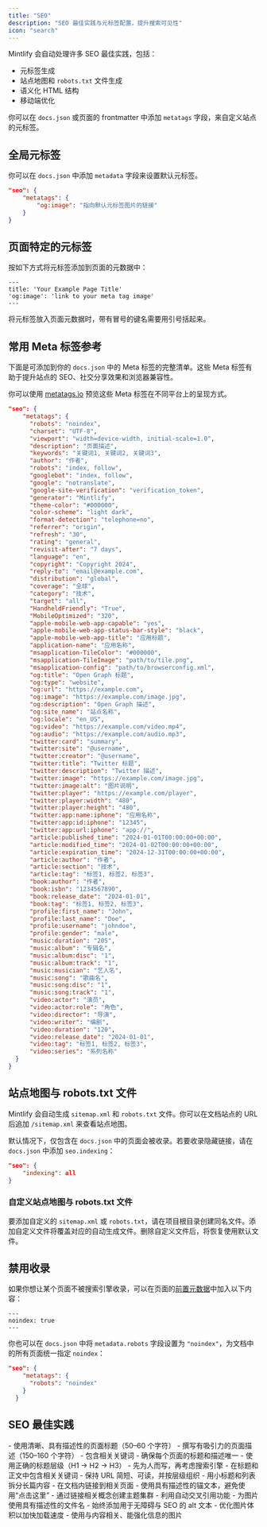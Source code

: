 ```yaml
---
title: "SEO"
description: "SEO 最佳实践与元标签配置，提升搜索可见性"
icon: "search"
---
```


Mintlify 会自动处理许多 SEO 最佳实践，包括：

- 元标签生成
- 站点地图和 `robots.txt` 文件生成
- 语义化 HTML 结构
- 移动端优化

你可以在 `docs.json` 或页面的 frontmatter 中添加 `metatags` 字段，来自定义站点的元标签。

## 全局元标签

你可以在 `docs.json` 中添加 `metadata` 字段来设置默认元标签。

```json
"seo": {
    "metatags": {
        "og:image": "指向默认元标签图片的链接"
    }
}
```

## 页面特定的元标签

按如下方式将元标签添加到页面的元数据中：

```mdx
---
title: 'Your Example Page Title'
'og:image': 'link to your meta tag image'
---
```

<Warning>
  将元标签放入页面元数据时，带有冒号的键名需要用引号括起来。
</Warning>

## 常用 Meta 标签参考

下面是可添加到你的 `docs.json` 中的 Meta 标签的完整清单。这些 Meta 标签有助于提升站点的 SEO、社交分享效果和浏览器兼容性。

你可以使用 [metatags.io](https://metatags.io/) 预览这些 Meta 标签在不同平台上的呈现方式。

```json expandable
"seo": {
    "metatags": {
      "robots": "noindex",
      "charset": "UTF-8",
      "viewport": "width=device-width, initial-scale=1.0",
      "description": "页面描述",
      "keywords": "关键词1, 关键词2, 关键词3",
      "author": "作者",
      "robots": "index, follow",
      "googlebot": "index, follow",
      "google": "notranslate",
      "google-site-verification": "verification_token",
      "generator": "Mintlify",
      "theme-color": "#000000",
      "color-scheme": "light dark",
      "format-detection": "telephone=no",
      "referrer": "origin",
      "refresh": "30",
      "rating": "general",
      "revisit-after": "7 days",
      "language": "en",
      "copyright": "Copyright 2024",
      "reply-to": "email@example.com",
      "distribution": "global",
      "coverage": "全球",
      "category": "技术",
      "target": "all",
      "HandheldFriendly": "True",
      "MobileOptimized": "320",
      "apple-mobile-web-app-capable": "yes",
      "apple-mobile-web-app-status-bar-style": "black",
      "apple-mobile-web-app-title": "应用标题",
      "application-name": "应用名称",
      "msapplication-TileColor": "#000000",
      "msapplication-TileImage": "path/to/tile.png",
      "msapplication-config": "path/to/browserconfig.xml",
      "og:title": "Open Graph 标题",
      "og:type": "website",
      "og:url": "https://example.com",
      "og:image": "https://example.com/image.jpg",
      "og:description": "Open Graph 描述",
      "og:site_name": "站点名称",
      "og:locale": "en_US",
      "og:video": "https://example.com/video.mp4",
      "og:audio": "https://example.com/audio.mp3",
      "twitter:card": "summary",
      "twitter:site": "@username",
      "twitter:creator": "@username",
      "twitter:title": "Twitter 标题",
      "twitter:description": "Twitter 描述",
      "twitter:image": "https://example.com/image.jpg",
      "twitter:image:alt": "图片说明",
      "twitter:player": "https://example.com/player",
      "twitter:player:width": "480",
      "twitter:player:height": "480",
      "twitter:app:name:iphone": "应用名称",
      "twitter:app:id:iphone": "12345",
      "twitter:app:url:iphone": "app://",
      "article:published_time": "2024-01-01T00:00:00+00:00",
      "article:modified_time": "2024-01-02T00:00:00+00:00",
      "article:expiration_time": "2024-12-31T00:00:00+00:00",
      "article:author": "作者",
      "article:section": "技术",
      "article:tag": "标签1, 标签2, 标签3",
      "book:author": "作者",
      "book:isbn": "1234567890",
      "book:release_date": "2024-01-01",
      "book:tag": "标签1, 标签2, 标签3",
      "profile:first_name": "John",
      "profile:last_name": "Doe",
      "profile:username": "johndoe",
      "profile:gender": "male",
      "music:duration": "205",
      "music:album": "专辑名",
      "music:album:disc": "1",
      "music:album:track": "1",
      "music:musician": "艺人名",
      "music:song": "歌曲名",
      "music:song:disc": "1",
      "music:song:track": "1",
      "video:actor": "演员",
      "video:actor:role": "角色",
      "video:director": "导演",
      "video:writer": "编剧",
      "video:duration": "120",
      "video:release_date": "2024-01-01",
      "video:tag": "标签1, 标签2, 标签3",
      "video:series": "系列名称"
  }
}
```

## 站点地图与 robots.txt 文件

Mintlify 会自动生成 `sitemap.xml` 和 `robots.txt` 文件。你可以在文档站点的 URL 后追加 `/sitemap.xml` 来查看站点地图。

默认情况下，仅包含在 `docs.json` 中的页面会被收录。若要收录隐藏链接，请在 `docs.json` 中添加 `seo.indexing`：

```json
"seo": {
    "indexing": all
}
```

### 自定义站点地图与 robots.txt 文件

要添加自定义的 `sitemap.xml` 或 `robots.txt`，请在项目根目录创建同名文件。添加自定义文件将覆盖对应的自动生成文件。删除自定义文件后，将恢复使用默认文件。

## 禁用收录

如果你想让某个页面不被搜索引擎收录，可以在页面的[前置元数据](zh/pages)中加入以下内容：

```
---
noindex: true
---
```

你也可以在 `docs.json` 中将 `metadata.robots` 字段设置为 `"noindex"`，为文档中的所有页面统一指定 `noindex`：

```json
"seo": {
    "metatags": {
      "robots": "noindex"
    }
  }
```

## SEO 最佳实践

<AccordionGroup>
  <Accordion title="撰写具有描述性的标题和描述">
    - 使用清晰、具有描述性的页面标题（50–60 个字符）
    - 撰写有吸引力的页面描述（150–160 个字符）
    - 包含相关关键词
    - 确保每个页面的标题和描述唯一
  </Accordion>

  <Accordion title="优化内容结构">
    - 使用正确的标题层级（H1 → H2 → H3）
    - 先为人而写，再考虑搜索引擎
    - 在标题和正文中包含相关关键词
    - 保持 URL 简短、可读，并按层级组织
    - 用小标题和列表拆分长篇内容
  </Accordion>

  <Accordion title="内部链接策略">
    - 在文档内链接到相关页面
    - 使用具有描述性的锚文本，避免使用“点击这里”
    - 通过链接相关概念创建主题集群
    - 利用自动交叉引用功能
  </Accordion>

  <Accordion title="图片 SEO">
    - 为图片使用具有描述性的文件名
    - 始终添加用于无障碍与 SEO 的 alt 文本
    - 优化图片体积以加快加载速度
    - 使用与内容相关、能强化信息的图片
  </Accordion>
</AccordionGroup>
